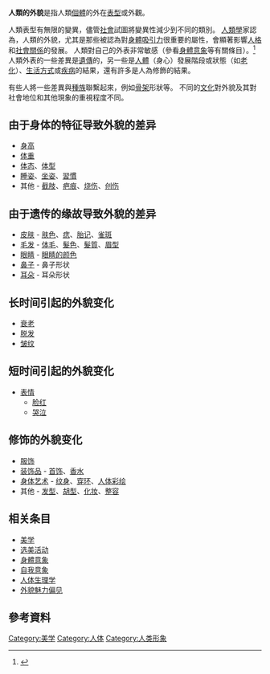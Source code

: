 '''人類的外貌'''是指人類[[個體|個體]]的外在[[表型|表型]]或外觀。

人類表型有無限的變異，儘管[[社會|社會]]試圖將變異性減少到不同的類別。 [[人類學|人類學]]家認為，人類的外貌，尤其是那些被認為對[[外貌吸引力|身體吸引力]]很重要的屬性，會顯著影響[[人格|人格]]和[[社會關係|社會關係]]的發展。 人類對自己的外表非常敏感（參看[[身體意象|身體意象]]等有關條目）。<ref>{{cite journal|title=Anthropological Perspectives on Physical Appearance and Body Image|url=https://modificazione.files.wordpress.com/2015/06/anthropological-perspectives-on-physical-appearance-and-body-images.pdf|last=Anderson-Fye|first=EP|date=2012|publisher=Academic Press|doi=10.1016/B978-0-12-384925-0.00003-1|editor-last=Cash|editor-first=Thomas F.|department=Body Image and Its Disorder in Anthropology|volume=1|page=19|format=PDF|quote=[Cases] of immigration have repeatedly shown that if a person who is obese believes that his or her body is beyond individual control but is placed into a medical system that assumes individual rational actors in its treatments, adherence is likely to be low and those treatments are ineffective...[Young] ethnic Fijian women associated the thin body ideal with a particular lifestyle that they found desirable|access-date=August 9, 2018|journal=|archive-date=2021-12-20|archive-url=https://web.archive.org/web/20211220035835/https://modificazione.files.wordpress.com/2015/06/anthropological-perspectives-on-physical-appearance-and-body-images.pdf|dead-url=no}}</ref> 人類外表的一些差異是[[遺傳|遺傳]]的，另一些是[[人體|人體]]（身心）發展階段或狀態（如[[老化|老化]]）、[[生活型態|生活方式]]或[[疾病|疾病]]的結果，還有許多是人為修飾的結果。

有些人將一些差異與[[種族|種族]]聯繫起來，例如[[人體骨架|骨架]]形狀等。 不同的[[文化|文化]]對外貌及其對社會地位和其他現象的重視程度不同。

==由于身体的特征导致外貌的差异==
*[[身高|身高]]
*[[体重|体重]]
*[[体态|体态]]、[[体型|体型]]
*[[睡姿|睡姿]]、[[坐姿|坐姿]]、[[習慣|習慣]]
*其他 - [[截肢|截肢]]、[[疤痕|疤痕]]、[[烧伤|烧伤]]、[[创伤|创伤]]

==由于遗传的缘故导致外貌的差异==
*[[皮肤|皮肤]] - [[肤色|肤色]]、[[痣|痣]]、[[胎记|胎记]]、[[雀斑|雀斑]]
*[[毛发|毛发]] - [[体毛|体毛]]、[[毛髮色彩|髮色]]、[[髮質|髮質]]、[[眉型|眉型]]
*[[眼睛|眼睛]] - [[眼睛色彩|眼睛的颜色]]
*[[鼻子|鼻子]] - 鼻子形状
*[[耳朵|耳朵]] - 耳朵形状

==长时间引起的外貌变化==
*[[衰老|衰老]]
*[[脱发|脱发]]
*[[皱纹|皱纹]]

==短时间引起的外貌变化==
*[[表情|表情]]
**[[脸红|脸红]]
**[[哭泣|哭泣]]

==修饰的外貌变化==
*[[服饰|服饰]]
*[[装饰品|装饰品]] - [[首饰|首饰]]、[[香水|香水]]
*[[身体艺术|身体艺术]] - [[纹身|纹身]]、[[身体穿洞|穿环]]、[[人体彩绘|人体彩绘]]
*其他 - [[发型|发型]]、[[胡子|胡型]]、[[化妆|化妆]]、[[整容|整容]]

==相关条目==
*[[美学|美学]]
*[[选美活动|选美活动]]
*[[身體意象|身體意象]]
*[[自我意象|自我意象]]
*[[人体生理学|人体生理学]]
*[[外貌魅力偏见|外貌魅力偏见]]

== 參考資料 ==
{{Reflist|colwidth=30em}}

[[Category:美学|Category:美学]]
[[Category:人体|Category:人体]]
[[Category:人类形象|Category:人类形象]]